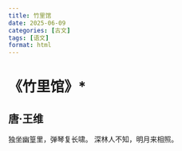 ```yaml
---
title: 竹里馆
date: 2025-06-09
categories: [古文]
tags: [语文]
format: html
---
```

# 《竹里馆》*
## 唐·王维
独坐幽篁里，弹琴复长啸。
深林人不知，明月来相照。